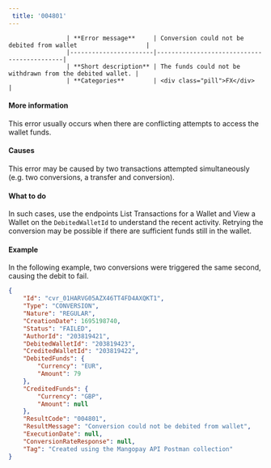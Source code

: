 ```yaml
---  
 title: '004801'  
---  
```



                    | **Error message**     | Conversion could not be debited from wallet                   |
                    |-----------------------|--------------------------------------------|
                    | **Short description** | The funds could not be withdrawn from the debited wallet. |
                    | **Categories**        | <div class="pill">FX</div>                         |
                  

#### More information  

This error usually occurs when there are conflicting attempts to access the wallet funds.  

#### Causes  

This error may be caused by two transactions attempted simultaneously (e.g. two conversions, a transfer and conversion).  

#### What to do  

In such cases, use the endpoints List Transactions for a Wallet and View a Wallet on the `DebitedWalletId` to understand the recent activity. Retrying the conversion may be possible if there are sufficient funds still in the wallet.  

#### Example  

In the following example, two conversions were triggered the same second, causing the debit to fail.   
```json API response - Create an Instant Conversion
{
    "Id": "cvr_01HARVG05AZX46TT4FD4AXQKT1",
    "Type": "CONVERSION",
    "Nature": "REGULAR",
    "CreationDate": 1695198740,
    "Status": "FAILED",
    "AuthorId": "203819421",
    "DebitedWalletId": "203819423",
    "CreditedWalletId": "203819422",
    "DebitedFunds": {
        "Currency": "EUR",
        "Amount": 79
    },
    "CreditedFunds": {
        "Currency": "GBP",
        "Amount": null
    },
    "ResultCode": "004801",
    "ResultMessage": "Conversion could not be debited from wallet",
    "ExecutionDate": null,
    "ConversionRateResponse": null,
    "Tag": "Created using the Mangopay API Postman collection"
}
```